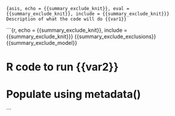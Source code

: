 ```{asis, echo = {{summary_exclude_knit}}, eval = {{summary_exclude_knit}}, include = {{summary_exclude_knit}}}
Description of what the code will do {{var1}}
```

```{r, echo = {{summary_exclude_knit}}, include = {{summary_exclude_knit}}}
{{summary_exclude_exclusions}}
{{summary_exclude_model}}

# R code to run {{var2}}
# Populate using metadata()
```
